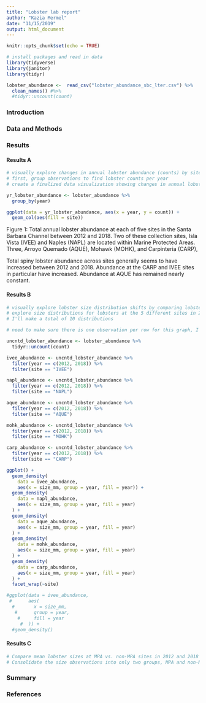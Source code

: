 ```yaml
---
title: "Lobster lab report"
author: "Kazia Mermel"
date: "11/15/2019"
output: html_document
---
```


```r
knitr::opts_chunk$set(echo = TRUE)
```

```r
# install packages and read in data
library(tidyverse)
library(janitor)
library(tidyr)

lobster_abundance <-  read_csv("lobster_abundance_sbc_lter.csv") %>% 
  clean_names() #%>% 
  #tidyr::uncount(count)
```

### Introduction


### Data and Methods


### Results

#### Results A

```r
# visually explore changes in annual lobster abundance (counts) by site
# first, group observations to find lobster counts per year
# create a finalized data visualization showing changes in annual lobster abundance at the five sites over time

yr_lobster_abundance <- lobster_abundance %>% 
  group_by(year)

ggplot(data = yr_lobster_abundance, aes(x = year, y = count)) +
  geom_col(aes(fill = site))
```
Figure 1: Total annual lobster abundance at each of five sites in the Santa Barbara Channel between 2012 and 2018. Two of these collection sites, Isla Vista (IVEE) and Naples (NAPL) are located within Marine Protected Areas. Three, Arroyo Quemado (AQUE), Mohawk (MOHK), and Carpinteria (CARP),

Total spiny lobster abundance across sites generally seems to have increased between 2012 and 2018. Abundance at the CARP and IVEE sites in particular have increased. Abundance at AQUE has remained nearly constant.

#### Results B

```r
# visually explore lobster size distribution shifts by comparing lobster sizes in 2012 and 2018
# explore size distributions for lobsters at the 5 different sites in 2012 and in 2018
# I'll make a total of 10 distributions

# need to make sure there is one observation per row for this graph, I do believe

uncntd_lobster_abundance <- lobster_abundance %>% 
  tidyr::uncount(count)

ivee_abundance <- uncntd_lobster_abundance %>%
  filter(year == c(2012, 2018)) %>% 
  filter(site == "IVEE")

napl_abundance <- uncntd_lobster_abundance %>%
  filter(year == c(2012, 2018)) %>% 
  filter(site == "NAPL")

aque_abundance <- uncntd_lobster_abundance %>%
  filter(year == c(2012, 2018)) %>% 
  filter(site == "AQUE")

mohk_abundance <- uncntd_lobster_abundance %>% 
  filter(year == c(2012, 2018)) %>% 
  filter(site == "MOHK")

carp_abundance <- uncntd_lobster_abundance %>% 
  filter(year == c(2012, 2018)) %>% 
  filter(site == "CARP")

ggplot() +
  geom_density(
    data = ivee_abundance, 
    aes(x = size_mm, group = year, fill = year)) +
  geom_density(
    data = napl_abundance,
    aes(x = size_mm, group = year, fill = year)
  ) +
  geom_density(
    data = aque_abundance,
    aes(x = size_mm, group = year, fill = year)
  ) +
  geom_density(
    data = mohk_abundance,
    aes(x = size_mm, group = year, fill = year)
  ) +
  geom_density(
    data = carp_abundance,
    aes(x = size_mm, group = year, fill = year)
  ) +
  facet_wrap(~site)

#ggplot(data = ivee_abundance,
 #      aes(
  #       x = size_mm,
   #      group = year,
    #     fill = year
     #  )) +
  #geom_density()
```



#### Results C

```r
# Compare mean lobster sizes at MPA vs. non-MPA sites in 2012 and 2018
# Consolidate the size observations into only two groups, MPA and non-MPA lobsters


```


### Summary


### References